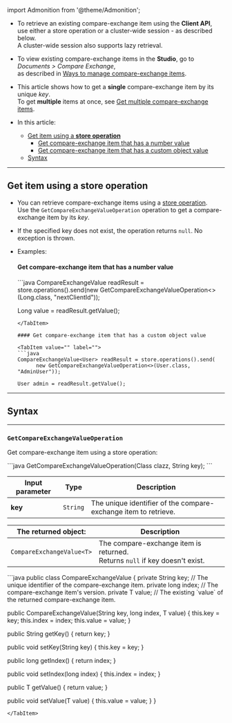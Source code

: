﻿import Admonition from '@theme/Admonition';

<Admonition type="note" title="">
 
* To retrieve an existing compare-exchange item using the **Client API**,  
  use either a store operation or a cluster-wide session - as described below.  
  A cluster-wide session also supports lazy retrieval.

* To view existing compare-exchange items in the **Studio**, go to _Documents > Compare Exchange_,  
  as described in [Ways to manage compare-exchange items](../compare-exchange/overview#ways-to-create-and-manage-compare-exchange-items).  

* This article shows how to get a **single** compare-exchange item by its unique _key_.  
  To get **multiple** items at once, see [Get multiple compare-exchange items](../compare-exchange/get-cmpxchg-items).

* In this article:
  * [Get item using a **store operation**](../compare-exchange/get-cmpxchg-item#get-item-using-a-store-operation)
    * [Get compare-exchange item that has a number value](../compare-exchange/get-cmpxchg-item#get-compare-exchange-item-that-has-a-number-value)  
    * [Get compare-exchange item that has a custom object value](../compare-exchange/get-cmpxchg-item#get-compare-exchange-item-that-has-a-custom-object-value)
  * [Syntax](../compare-exchange/get-cmpxchg-item#syntax)

</Admonition>

---

## Get item using a store operation

* You can retrieve compare-exchange items using a [store operation](../client-api/operations/what-are-operations).  
  Use the `GetCompareExchangeValueOperation` operation to get a compare-exchange item by its _key_.  

* If the specified key does not exist, the operation returns `null`. No exception is thrown.

* Examples:

    #### Get compare-exchange item that has a number value
    
    <TabItem value="" label="">
    ```java
    CompareExchangeValue<Long> readResult = 
        store.operations().send(new GetCompareExchangeValueOperation<>(Long.class, "nextClientId"));
    
    Long value = readResult.getValue();
    ```
    </TabItem>
    
    #### Get compare-exchange item that has a custom object value
    
    <TabItem value="" label="">
    ```java
    CompareExchangeValue<User> readResult = store.operations().send(
          new GetCompareExchangeValueOperation<>(User.class, "AdminUser"));
    
    User admin = readResult.getValue();
    ```
    </TabItem>
    
---

## Syntax

---

### `GetCompareExchangeValueOperation`  
Get compare-exchange item using a store operation: 

<TabItem value="" label="">
```java
GetCompareExchangeValueOperation(Class<T> clazz, String key);
```
</TabItem>


| Input parameter | Type     | Description                                                     |
|-----------------|----------|-----------------------------------------------------------------|
| **key**         | `String` | The unique identifier of the compare-exchange item to retrieve. |

| The returned object:      | Description                                                    |
|---------------------------|----------------------------------------------------------------|
| `CompareExchangeValue<T>` | The compare-exchange item is returned.<br/>Returns `null` if key doesn't exist. |

<TabItem value="" label="">
```java
public class CompareExchangeValue<T> {
  private String key; // The unique identifier of the compare-exchange item.  
  private long index; // The compare-exchange item's version.
  private T value;    // The existing `value` of the returned compare-exchange item. 

  public CompareExchangeValue(String key, long index, T value) {
      this.key = key; 
      this.index = index;
      this.value = value;
  }

  public String getKey() {
      return key;
  }

  public void setKey(String key) {
      this.key = key;
  }

  public long getIndex() {
      return index;
  }

  public void setIndex(long index) {
      this.index = index;
  }

  public T getValue() {
      return value;
  }

  public void setValue(T value) {
      this.value = value;
  }
}
```
</TabItem>
